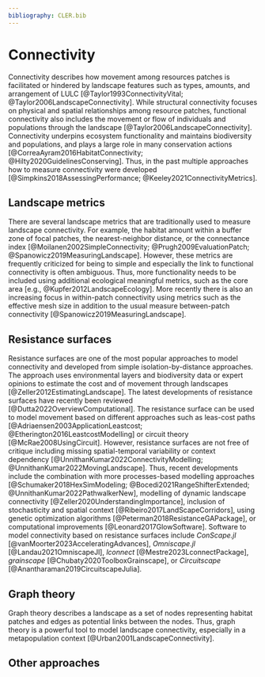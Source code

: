 ```yaml
---
bibliography: CLER.bib
---
```


<!-- Person responsible: Hesselbarth, Gerber?, Simpkins? -->

# Connectivity {#sec-connectivity}

Connectivity describes how movement among resources patches is facilitated or hindered by landscape features such as types, amounts, and arrangement of LULC [@Taylor1993ConnectivityVital; @Taylor2006LandscapeConnectivity].
While structural connectivity focuses on physical and spatial relationships among resource patches, functional connectivity also includes the movement or flow of individuals and populations through the landscape [@Taylor2006LandscapeConnectivity].
Connectivity underpins ecosystem functionality and maintains biodiversity and populations, and plays a large role in many conservation actions [@CorreaAyram2016HabitatConnectivity; @Hilty2020GuidelinesConserving].
Thus, in the past multiple approaches how to measure connectivity were developed [@Simpkins2018AssessingPerformance; @Keeley2021ConnectivityMetrics].

<!-- 
Connectivity modelling in conservation science https://doi.org/10.1038/s41598-022-20370-w
-->

## Landscape metrics

There are several landscape metrics that are traditionally used to measure landscape connectivity.
For example, the habitat amount within a buffer zone of focal patches, the nearest-neighbor distance, or the connectance index [@Moilanen2002SimpleConnectivity; @Prugh2009EvaluationPatch; @Spanowicz2019MeasuringLandscape].
However, these metrics are frequently criticized for being to simple and especially the link to functional connectivity is often ambiguous. 
Thus, more functionality needs to be included using additional ecological meaningful metrics, such as the core area [e.g., @Kupfer2012LandscapeEcology].
More recently there is also an increasing focus in within-patch connectivity using metrics such as the effective mesh size in addition to the usual measure between-patch connectivity [@Spanowicz2019MeasuringLandscape].

## Resistance surfaces

Resistance surfaces are one of the most popular approaches to model connectivity and developed from simple isolation-by-distance approaches. 
The approach uses environmental layers and biodiversity data or expert opinions to estimate the cost and of movement through landscapes [@Zeller2012EstimatingLandscape].
The latest developments of resistance surfaces have recently been reviewed [@Dutta2022OverviewComputational].
The resistance surface can be used to model movement based on different approaches such as leas-cost paths [@Adriaensen2003ApplicationLeastcost; @Etherington2016LeastcostModelling] or circuit theory [@McRae2008UsingCircuit].
However, resistance surfaces are not free of critique including missing spatial-temporal variability or context dependency [@UnnithanKumar2022ConnectivityModelling; @UnnithanKumar2022MovingLandscape].
Thus, recent developments include the combination with more processes-based modelling approaches [@Schumaker2018HexSimModeling; @Bocedi2021RangeShifterExtended; @UnnithanKumar2022PathwalkerNew], modelling of dynamic landscape connectivity [@Zeller2020UnderstandingImportance], inclusion of stochasticity and spatial context [@Ribeiro2017LandScapeCorridors], using genetic optimization algorithms [@Peterman2018ResistanceGAPackage], or computational improvements [@Leonard2017GlowSoftware].
Software to model connectivity based on resistance surfaces include *ConScape.jl* [@vanMoorter2023AcceleratingAdvances], *Omniscape.jl* [@Landau2021OmniscapeJl], *lconnect* [@Mestre2023LconnectPackage], *grainscape* [@Chubaty2020ToolboxGrainscape], or *Circuitscape* [@Anantharaman2019CircuitscapeJulia].

<!-- What about multi-species approaches? -->

## Graph theory 

Graph theory describes a landscape as a set of nodes representing habitat patches and edges as potential links between the nodes.
Thus, graph theory is a powerful tool to model landscape connectivity, especially in a metapopulation context [@Urban2001LandscapeConnectivity].

<!--
Coupling landscape graph modeling and biological data https://doi.org/10.1007/s10980-020-00998-7
Temporal dynamics of landscape connectivity in ever-changing landscapes: a literature review https://doi.org/10.1007/s10980-021-01277-9
Some methodological considerations to improve landscape planning https://doi.org/10.1016/j.ecolind.2017.05.052
Comparison of landscape graph modelling methods https://doi.org/10.1007/s10980-020-01164-9

-->

## Other approaches

<!--
A stochastic movement simulator improves estimates of landscape connectivity https://doi.org/10.1890/14-1690.1
Landscape connectivity modeling from the perspective of animal dispersal  https://doi.org/10.1007/s10980-019-00935-3
Big-data approaches https://doi.org/10.1126/science.abg1780
-->
